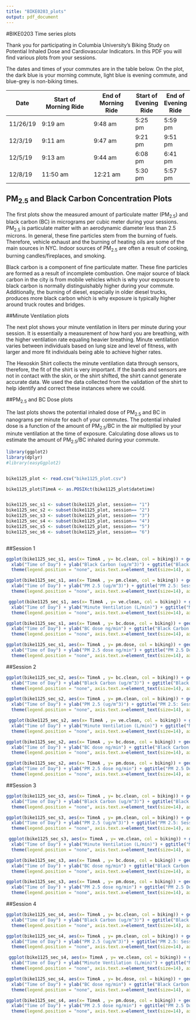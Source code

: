 ```yaml
---
title: "BIKE0203_plots"
output: pdf_document
---
```


#BIKE0203 Time series plots

Thank you for participating in Columbia University's Biking Study on Potential Inhaled Dose and Cardiovascular Indicators. In this PDF you will find various plots from your sessions.  

The dates and times of your commutes are in the table below. On the plot, the dark blue is your morning commute, light blue is evening commute, and blue-grey is non-biking times.

Date     | Start of Morning Ride  | End of Morning Ride | Start of Evening Ride | End of Evening Ride
---------| ---------------| ------------| --------| -------
11/26/19  | 9:19 am       |  9:48 am     |  5:25 pm | 5:59 pm
12/3/19   | 9:11 am       |  9:47 am     |  9:21 pm | 9:51 pm
12/5/19   | 9:13 am       |  9:44 am     |  6:08 pm | 6:41 pm
12/8/19   | 11:50 am      |  12:21 am    |  5:30 pm | 5:57 pm



## PM~2.5~ and Black Carbon Concentration Plots

The first plots show the measured amount of particulate matter (PM~2.5~) and black carbon (BC) in micrograms per cubic meter during your sessions. PM~2.5~ is particulate matter with an aerodynamic diameter less than 2.5 microns. In general, these fine particles stem from the burning of fuels. Therefore, vehicle exhaust and the burning of heating oils are some of the main sources in NYC. Indoor sources of PM~2.5~ are often a result of cooking, burning candles/fireplaces, and smoking. 

Black carbon is a component of fine particulate matter. These fine particles are formed as a result of incomplete combustion. One major source of black carbon in the city is from mobile vehicles which is why your exposure to black carbon is normally distinguishably higher during your commute. Additionally, the burning of diesel, especially in older diesel trucks, produces more black carbon which is why exposure is typically higher around truck routes and bridges. 

##Minute Ventilation plots

The next plot shows your minute ventilation in liters per minute during your session. It is essentially a measurement of how hard you are breathing, with the higher ventilation rate equaling heavier breathing. Minute ventilation varies between individuals based on lung size and level of fitness, with larger and more fit individuals being able to achieve higher rates. 

The Hexoskin Shirt collects the minute ventilation data through sensors, therefore, the fit of the shirt is very important. If the bands and sensors are not in contact with the skin, or the shirt shifted, the shirt cannot generate accurate data. We used the data collected from the validation of the shirt to help identify and correct these instances where we could. 

##PM~2.5~ and BC Dose plots

The last plots shows the potential inhaled dose of PM~2.5~ and BC in nanograms per minute for each of your commutes. The potential inhaled dose is a function of the amount of PM~2.5~/BC in the air multiplied by your minute ventilation at the time of exposure. Calculating dose allows us to estimate the amount of PM~2.5~/BC inhaled during your commute. 


```r
library(ggplot2)
library(dplyr)
#library(easyGgplot2)


bike1125_plot <- read.csv("bike1125_plot.csv")

bike1125_plot$TimeA <- as.POSIXct(bike1125_plot$datetime)


bike1125_sec_s1 <- subset(bike1125_plot, session== "1")
bike1125_sec_s2 <- subset(bike1125_plot, session== "2")
bike1125_sec_s3 <- subset(bike1125_plot, session== "3")
bike1125_sec_s4 <- subset(bike1125_plot, session== "4")
bike1125_sec_s5 <- subset(bike1125_plot, session== "5")
bike1125_sec_s6 <- subset(bike1125_plot, session== "6")



```

##Session 1

```r

ggplot(bike1125_sec_s1, aes(x= TimeA , y= bc.clean, col = biking)) + geom_point() + 
  xlab("Time of Day") + ylab("Black Carbon (ug/m^3)") + ggtitle("Black Carbon: Session 1") + 
  theme(legend.position = "none", axis.text.x=element_text(size=14), axis.text.y= element_text(size=14), axis.title.x= element_text(size=14), axis.title.y= element_text(size=14), title= element_text(size=14))

ggplot(bike1125_sec_s1, aes(x= TimeA , y= pm.clean, col = biking)) + geom_point() + 
  xlab("Time of Day") + ylab("PM 2.5 (ug/m^3)") + ggtitle("PM 2.5: Session 1") + 
  theme(legend.position = "none", axis.text.x=element_text(size=14), axis.text.y= element_text(size=14), axis.title.x= element_text(size=14), axis.title.y= element_text(size=14), title= element_text(size=14))

 ggplot(bike1125_sec_s1, aes(x= TimeA , y= ve.clean, col = biking)) + geom_point() + 
  xlab("Time of Day") + ylab("Minute Ventilation (L/min)") + ggtitle("Minute Ventilation: Session 1") + 
  theme(legend.position = "none", axis.text.x=element_text(size=14), axis.text.y= element_text(size=14), axis.title.x= element_text(size=14), axis.title.y= element_text(size=14), title= element_text(size=14))

ggplot(bike1125_sec_s1, aes(x= TimeA , y= bc.dose, col = biking)) + geom_point() + 
  xlab("Time of Day") + ylab("BC dose ng/min") + ggtitle("Black Carbon Dose: Session 1") + 
  theme(legend.position = "none", axis.text.x=element_text(size=14), axis.text.y= element_text(size=14), axis.title.x= element_text(size=14), axis.title.y= element_text(size=14), title= element_text(size=14))

ggplot(bike1125_sec_s1, aes(x= TimeA , y= pm.dose, col = biking)) + geom_point() + 
  xlab("Time of Day") + ylab("PM 2.5 dose ng/min") + ggtitle("PM 2.5 Dose: Session 1") + 
  theme(legend.position = "none", axis.text.x=element_text(size=14), axis.text.y= element_text(size=14), axis.title.x= element_text(size=14), axis.title.y= element_text(size=14), title= element_text(size=14))

```

##Session 2

```r

ggplot(bike1125_sec_s2, aes(x= TimeA , y= bc.clean, col = biking)) + geom_point() + 
  xlab("Time of Day") + ylab("Black Carbon (ug/m^3)") + ggtitle("Black Carbon: Session 2") + 
  theme(legend.position = "none", axis.text.x=element_text(size=14), axis.text.y= element_text(size=14), axis.title.x= element_text(size=14), axis.title.y= element_text(size=14), title= element_text(size=14))

ggplot(bike1125_sec_s2, aes(x= TimeA , y= pm.clean, col = biking)) + geom_point() + 
  xlab("Time of Day") + ylab("PM 2.5 (ug/m^3)") + ggtitle("PM 2.5: Session 2") + 
  theme(legend.position = "none", axis.text.x=element_text(size=14), axis.text.y= element_text(size=14), axis.title.x= element_text(size=14), axis.title.y= element_text(size=14), title= element_text(size=14))

 ggplot(bike1125_sec_s2, aes(x= TimeA , y= ve.clean, col = biking)) + geom_point() + 
  xlab("Time of Day") + ylab("Minute Ventilation (L/min)") + ggtitle("Minute Ventilation: Session 2") + 
  theme(legend.position = "none", axis.text.x=element_text(size=14), axis.text.y= element_text(size=14), axis.title.x= element_text(size=14), axis.title.y= element_text(size=14), title= element_text(size=14))

ggplot(bike1125_sec_s2, aes(x= TimeA , y= bc.dose, col = biking)) + geom_point() + 
  xlab("Time of Day") + ylab("BC dose ng/min") + ggtitle("Black Carbon Dose: Session 2") + 
  theme(legend.position = "none", axis.text.x=element_text(size=14), axis.text.y= element_text(size=14), axis.title.x= element_text(size=14), axis.title.y= element_text(size=14), title= element_text(size=14))

ggplot(bike1125_sec_s2, aes(x= TimeA , y= pm.dose, col = biking)) + geom_point() + 
  xlab("Time of Day") + ylab("PM 2.5 dose ng/min") + ggtitle("PM 2.5 Dose: Session 2") + 
  theme(legend.position = "none", axis.text.x=element_text(size=14), axis.text.y= element_text(size=14), axis.title.x= element_text(size=14), axis.title.y= element_text(size=14), title= element_text(size=14))

```

##Session 3

```r

ggplot(bike1125_sec_s3, aes(x= TimeA , y= bc.clean, col = biking)) + geom_point() + 
  xlab("Time of Day") + ylab("Black Carbon (ug/m^3)") + ggtitle("Black Carbon: Session 3") + 
  theme(legend.position = "none", axis.text.x=element_text(size=14), axis.text.y= element_text(size=14), axis.title.x= element_text(size=14), axis.title.y= element_text(size=14), title= element_text(size=14))

ggplot(bike1125_sec_s3, aes(x= TimeA , y= pm.clean, col = biking)) + geom_point() + 
  xlab("Time of Day") + ylab("PM 2.5 (ug/m^3)") + ggtitle("PM 2.5: Session 3") + 
  theme(legend.position = "none", axis.text.x=element_text(size=14), axis.text.y= element_text(size=14), axis.title.x= element_text(size=14), axis.title.y= element_text(size=14), title= element_text(size=14))

 ggplot(bike1125_sec_s3, aes(x= TimeA , y= ve.clean, col = biking)) + geom_point() + 
  xlab("Time of Day") + ylab("Minute Ventilation (L/min)") + ggtitle("Minute Ventilation: Session 3") + 
  theme(legend.position = "none", axis.text.x=element_text(size=14), axis.text.y= element_text(size=14), axis.title.x= element_text(size=14), axis.title.y= element_text(size=14), title= element_text(size=14))

ggplot(bike1125_sec_s3, aes(x= TimeA , y= bc.dose, col = biking)) + geom_point() + 
  xlab("Time of Day") + ylab("BC dose ng/min") + ggtitle("Black Carbon Dose: Session 3") + 
  theme(legend.position = "none", axis.text.x=element_text(size=14), axis.text.y= element_text(size=14), axis.title.x= element_text(size=14), axis.title.y= element_text(size=14), title= element_text(size=14))

ggplot(bike1125_sec_s3, aes(x= TimeA , y= pm.dose, col = biking)) + geom_point() + 
  xlab("Time of Day") + ylab("PM 2.5 dose ng/min") + ggtitle("PM 2.5 Dose: Session 3") + 
  theme(legend.position = "none", axis.text.x=element_text(size=14), axis.text.y= element_text(size=14), axis.title.x= element_text(size=14), axis.title.y= element_text(size=14), title= element_text(size=14))

```

##Session 4

```r

ggplot(bike1125_sec_s4, aes(x= TimeA , y= bc.clean, col = biking)) + geom_point() + 
  xlab("Time of Day") + ylab("Black Carbon (ug/m^3)") + ggtitle("Black Carbon: Session 4") + 
  theme(legend.position = "none", axis.text.x=element_text(size=14), axis.text.y= element_text(size=14), axis.title.x= element_text(size=14), axis.title.y= element_text(size=14), title= element_text(size=14))

ggplot(bike1125_sec_s4, aes(x= TimeA , y= pm.clean, col = biking)) + geom_point() + 
  xlab("Time of Day") + ylab("PM 2.5 (ug/m^3)") + ggtitle("PM 2.5: Session 4") + 
  theme(legend.position = "none", axis.text.x=element_text(size=14), axis.text.y= element_text(size=14), axis.title.x= element_text(size=14), axis.title.y= element_text(size=14), title= element_text(size=14))

 ggplot(bike1125_sec_s4, aes(x= TimeA , y= ve.clean, col = biking)) + geom_point() + 
  xlab("Time of Day") + ylab("Minute Ventilation (L/min)") + ggtitle("Minute Ventilation: Session 4") + 
  theme(legend.position = "none", axis.text.x=element_text(size=14), axis.text.y= element_text(size=14), axis.title.x= element_text(size=14), axis.title.y= element_text(size=14), title= element_text(size=14))

ggplot(bike1125_sec_s4, aes(x= TimeA , y= bc.dose, col = biking)) + geom_point() + 
  xlab("Time of Day") + ylab("BC dose ng/min") + ggtitle("Black Carbon Dose: Session 4") + 
  theme(legend.position = "none", axis.text.x=element_text(size=14), axis.text.y= element_text(size=14), axis.title.x= element_text(size=14), axis.title.y= element_text(size=14), title= element_text(size=14))

ggplot(bike1125_sec_s4, aes(x= TimeA , y= pm.dose, col = biking)) + geom_point() + 
  xlab("Time of Day") + ylab("PM 2.5 dose ng/min") + ggtitle("PM 2.5 Dose: Session 4") + 
  theme(legend.position = "none", axis.text.x=element_text(size=14), axis.text.y= element_text(size=14), axis.title.x= element_text(size=14), axis.title.y= element_text(size=14), title= element_text(size=14))

```

